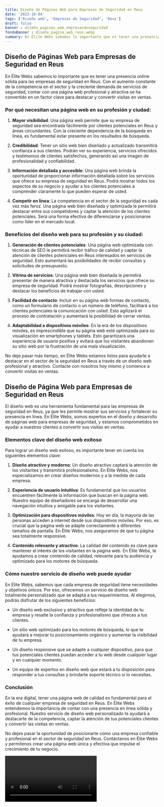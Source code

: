 ```yaml
---
title: Diseño de Páginas Web para Empresas de Seguridad en Reus
date: '2023-10-04'
tags: ['Diseño web', 'Empresas de Seguridad', 'Reus']
draft: false
banner : diseño_paginas_web_empresasdeseguridad
fondoBanner : diseño_pagina_web_reus.webp
summary: En Élite Webs sabemos lo importante que es tener una presencia online sólida para las empresas de seguridad en Reus. Con el aumento constante de la competencia en el sector y la creciente demanda de servicios de seguridad, contar con una página web profesional y atractiva se ha convertido en un factor clave para destacar y convertir visitas en ventas.
---
```


## Diseño de Páginas Web para Empresas de Seguridad en Reus

En Élite Webs sabemos lo importante que es tener una presencia online sólida para las empresas de seguridad en Reus. Con el aumento constante de la competencia en el sector y la creciente demanda de servicios de seguridad, contar con una página web profesional y atractiva se ha convertido en un factor clave para destacar y convertir visitas en ventas.

### Por qué necesitan una página web en su profesión y ciudad:

1. **Mayor visibilidad**: Una página web permite que su empresa de seguridad sea encontrada fácilmente por clientes potenciales en Reus y áreas circundantes. Con la creciente dependencia de la búsqueda en línea, es fundamental estar presente en los resultados de búsqueda.

2. **Credibilidad**: Tener un sitio web bien diseñado y actualizado transmitirá confianza a sus clientes. Podrán ver su experiencia, servicios ofrecidos y testimonios de clientes satisfechos, generando así una imagen de profesionalidad y confiabilidad.

3. **Información detallada y accesible**: Una página web brinda la oportunidad de proporcionar información detallada sobre los servicios que ofrece su empresa de seguridad en Reus. Podrá mostrar todos los aspectos de su negocio y ayudar a los clientes potenciales a comprender claramente lo que pueden esperar de usted.

4. **Competir en línea**: La competencia en el sector de la seguridad es cada vez más feroz. Una página web bien diseñada y optimizada le permitirá destacar entre sus competidores y captar la atención de los clientes potenciales. Será una forma efectiva de diferenciarse y posicionarse como líder en el mercado local.

### Beneficios del diseño web para su profesión y su ciudad:

1. **Generación de clientes potenciales**: Una página web optimizada con técnicas de SEO le permitirá recibir tráfico de calidad y captar la atención de clientes potenciales en Reus interesados en servicios de seguridad. Esto aumentará las posibilidades de recibir consultas y solicitudes de presupuesto.

2. **Vitrina de servicios**: Una página web bien diseñada le permitirá presentar de manera atractiva y destacada los servicios que ofrece su empresa de seguridad. Podrá mostrar fotografías, descripciones y destacar los beneficios de trabajar con usted.

3. **Facilidad de contacto**: Incluir en su página web formas de contacto, como un formulario de contacto o un número de teléfono, facilitará a los clientes potenciales la comunicación con usted. Esto agilizará el proceso de contratación y aumentará la posibilidad de cerrar ventas.

4. **Adaptabilidad a dispositivos móviles**: En la era de los dispositivos móviles, es imprescindible que su página web esté optimizada para su visualización en smartphones y tablets. Esto garantizará una experiencia de usuario positiva y evitará que los visitantes abandonen su sitio web por la frustración de una mala visualización.

No deje pasar más tiempo, en Élite Webs estamos listos para ayudarle a destacar en el sector de la seguridad en Reus a través de un diseño web profesional y atractivo. Contacte con nosotros hoy mismo y comience a convertir visitas en ventas.

<GifSeo />

<Cta />

## Diseño de Página Web para Empresas de Seguridad en Reus

El diseño web es una herramienta fundamental para las empresas de seguridad en Reus, ya que les permite mostrar sus servicios y fortalecer su presencia en línea. En Élite Webs, somos expertos en el diseño y desarrollo de páginas web para empresas de seguridad, y estamos comprometidos en ayudar a nuestros clientes a convertir sus visitas en ventas.

### Elementos clave del diseño web exitoso

Para lograr un diseño web exitoso, es importante tener en cuenta los siguientes elementos clave:

1. **Diseño atractivo y moderno**: Un diseño atractivo captará la atención de los visitantes y transmitirá profesionalismo. En Élite Webs, nos especializamos en crear diseños modernos y a la medida de cada empresa.

2. **Experiencia de usuario intuitiva**: Es fundamental que los usuarios encuentren fácilmente la información que buscan en la página web. Nuestro equipo de diseñadores se encarga de desarrollar una navegación intuitiva y amigable para los visitantes.

3. **Optimización para dispositivos móviles**: Hoy en día, la mayoría de las personas acceden a internet desde sus dispositivos móviles. Por eso, es crucial que la página web se adapte correctamente a diferentes tamaños de pantalla. En Élite Webs, nos aseguramos de que tu página sea totalmente responsive.

4. **Contenido relevante y atractivo**: La calidad del contenido es clave para mantener el interés de los visitantes en la página web. En Élite Webs, te ayudamos a crear contenido de calidad, relevante para tu audiencia y optimizado para los motores de búsqueda.

### Cómo nuestro servicio de diseño web puede ayudar

En Élite Webs, sabemos que cada empresa de seguridad tiene necesidades y objetivos únicos. Por eso, ofrecemos un servicio de diseño web totalmente personalizado que se adapta a tus requerimientos. Al elegirnos, podrás disfrutar de los siguientes beneficios:

- Un diseño web exclusivo y atractivo que refleje la identidad de tu empresa y resalte la confianza y profesionalismo que ofreces a tus clientes.

- Un sitio web optimizado para los motores de búsqueda, lo que te ayudará a mejorar tu posicionamiento orgánico y aumentar la visibilidad de tu empresa.

- Un diseño responsive que se adapte a cualquier dispositivo, para que tus potenciales clientes puedan acceder a tu web desde cualquier lugar y en cualquier momento.

- Un equipo de expertos en diseño web que estará a tu disposición para responder a tus consultas y brindarte soporte técnico si lo necesitas.

### Conclusión

En la era digital, tener una página web de calidad es fundamental para el éxito de cualquier empresa de seguridad en Reus. En Élite Webs entendemos la importancia de contar con una presencia en línea sólida y profesional. Nuestro servicio de diseño web personalizado te ayudará a destacarte de la competencia, captar la atención de tus potenciales clientes y convertir las visitas en ventas.

No dejes pasar la oportunidad de posicionarte como una empresa confiable y profesional en el sector de seguridad en Reus. Contáctanos en Élite Webs y permítenos crear una página web única y efectiva que impulse el crecimiento de tu negocio.

<Video />

<CtaBot job='Empresas de Seguridad' city='Reus'/>

<Gmaps query='Reus+españa+maps' />
